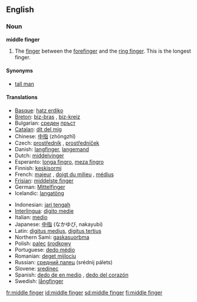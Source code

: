 ==English==
{{wikipedia}}

===Noun===
'''middle finger'''

# The [[finger]] between the [[forefinger]] and the [[ring finger]]. This is the longest finger.

====Synonyms====
*[[tall man]]

====Translations====
{{trans-top|finger between the forefinger and the ring finger}}
*[[Basque]]: [[hatz erdiko]]
*[[Breton]]: [[biz-bras]] {{m}}, [[biz-kreiz]] {{m}}
*Bulgarian: [[среден]] [[пръст]] {{m}}
*[[Catalan]]: [[dit del mig]] {{m}}
*Chinese: [[中指]] (zhōngzhǐ)
*Czech: [[prostředník]] {{m}}, [[prostředníček]] {{m}}
*Danish: [[langfinger]], [[langemand]]
*Dutch: [[middelvinger]] {{m}}
*Esperanto: [[longa fingro]], [[meza fingro]]
*Finnish: [[keskisormi]]
*French: [[majeur]] {{m}}, [[doigt du milieu]] {{m}}, [[médius]] {{m}}
*[[Frisian]]: [[middelste finger]]
*German: [[Mittelfinger]] {{m}}
*Icelandic: [[langatöng]] {{f}}
{{trans-mid}}
*Indonesian: [[jari tengah]]
*[[Interlingua]]: [[digito medie]]
*Italian: [[medio]]
*Japanese: [[中指]] (なかゆび, nakayubi)
*Latin: [[digitus medius]], [[digitus tertius]]
*Northern Sami: [[gaskasuorbma]]
*Polish: [[palec]] [[środkowy]] {{m}}
*Portuguese: [[dedo médio]] {{m}}
*Romanian: [[deget mijlociu]] {{n}}
*Russian: [[средний палец]] (srédnij pálets) {{m}}
*Slovene: [[sredinec]] {{m}}
*Spanish: [[dedo de en medio]] {{m}}, [[dedo del corazón]] {{m}}
*Swedish: [[långfinger]] {{n}}
{{trans-bottom}}

[[fr:middle finger]]
[[id:middle finger]]
[[sd:middle finger]]
[[fi:middle finger]]